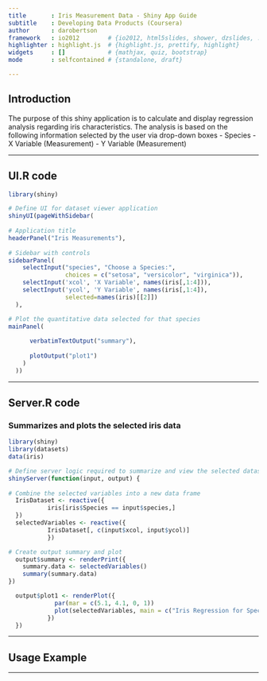```yaml
---
title       : Iris Measurement Data - Shiny App Guide
subtitle    : Developing Data Products (Coursera)
author      : darobertson
framework   : io2012        # {io2012, html5slides, shower, dzslides, ...}
highlighter : highlight.js  # {highlight.js, prettify, highlight}
widgets     : []            # {mathjax, quiz, bootstrap}
mode        : selfcontained # {standalone, draft}

---
```


## Introduction

The purpose of this shiny application is to calculate and display regression analysis regarding iris characteristics. The analysis is based on the following information selected by the user via drop-down boxes
 - Species
 - X Variable (Measurement)
 - Y Variable (Measurement)


---

## UI.R code

```r
library(shiny)

# Define UI for dataset viewer application
shinyUI(pageWithSidebar(
  
# Application title
headerPanel("Iris Measurements"),
  
# Sidebar with controls
sidebarPanel(
    selectInput("species", "Choose a Species:", 
                choices = c("setosa", "versicolor", "virginica")),
    selectInput('xcol', 'X Variable', names(iris[,1:4])),
    selectInput('ycol', 'Y Variable', names(iris[,1:4]),
                selected=names(iris)[[2]])
  ),    

# Plot the quantitative data selected for that species
mainPanel(
      
      verbatimTextOutput("summary"),
      
      plotOutput("plot1")
    )
  ))
```

---

## Server.R code 
### Summarizes and plots the selected iris data

```r
library(shiny)
library(datasets)
data(iris)

# Define server logic required to summarize and view the selected dataset
shinyServer(function(input, output) {
  
# Combine the selected variables into a new data frame
  IrisDataset <- reactive({
           iris[iris$Species == input$species,]
  })
  selectedVariables <- reactive({
           IrisDataset[, c(input$xcol, input$ycol)]
           })

# Create output summary and plot
  output$summary <- renderPrint({
    summary.data <- selectedVariables()
    summary(summary.data)
})

  output$plot1 <- renderPlot({
             par(mar = c(5.1, 4.1, 0, 1))
             plot(selectedVariables, main = c("Iris Regression for Species ", input$species))
           })
  })
```
---


## Usage Example




---